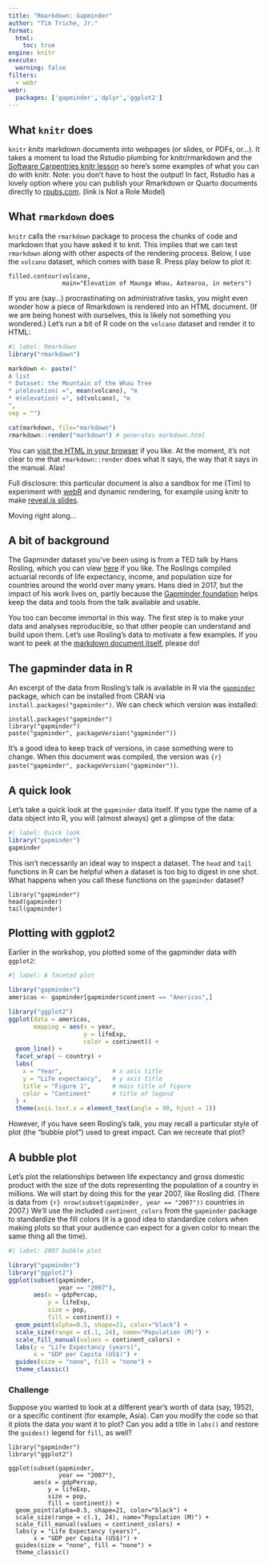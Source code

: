 ```yaml
---
title: "Rmarkdown: Gapminder"
author: "Tim Triche, Jr."
format: 
  html:
    toc: true
engine: knitr
execute:
  warning: false
filters:
  - webr
webr:
  packages: ['gapminder','dplyr','ggplot2']
---
```


## What `knitr` does

`knitr` _knits_ markdown documents into webpages (or slides, or PDFs, or...). 
It takes a moment to load the Rstudio plumbing for knitr/rmarkdown and the 
[Software Carpentries knitr lesson](https://swcarpentry.github.io/r-novice-gapminder/14-knitr-markdown.html) so here's some examples of what you can
do with knitr. Note: you don't have to host the output! In fact, Rstudio has a 
lovely option where you can publish your Rmarkdown or Quarto documents directly 
to [rpubs.com](https://rpubs.com/ttriche/1011627). (link is Not a Role Model)

## What `rmarkdown` does

`knitr` calls the `rmarkdown` package to process the chunks of code and markdown
that you have asked it to knit.  This implies that we can test `rmarkdown` along
with other aspects of the rendering process. Below, I use the `volcano` dataset,
which comes with base R. Press play below to plot it:

```webr-r
filled.contour(volcano, 
               main="Elevation of Maunga Whau, Aotearoa, in meters")
```

If you are (say...) procrastinating on administrative tasks, you might even 
wonder how a piece of Rmarkdown is rendered into an HTML document.  (If we are 
being honest with ourselves, this is likely not something you wondered.)
Let's run a bit of R code on the `volcano` dataset and render it to HTML:

```r
#| label: Rmarkdown
library("rmarkdown")

markdown <- paste("
A list
* Dataset: the Mountain of the Whau Tree
* μ(elevation) =", mean(volcano), "m
* σ(elevation) =", sd(volcano), "m
",
sep = "")

cat(markdown, file="markdown")
rmarkdown::render("markdown") # generates markdown.html
```

You can <a href="markdown.html">visit the HTML in your browser</a> if you like.
At the moment, it's not clear to me that `rmarkdown::render` does what it
says, the way that it says in the manual. Alas!

Full disclosure: this particular document is also a sandbox for me (Tim)
to experiment with <a href="https://docs.r-wasm.org/webr/latest/">webR</a>
and dynamic rendering, for example using knitr to make
<a href="/slides/webR/#/knitr">reveal.js slides</a>.

Moving right along...


## A bit of background

The Gapminder dataset you've been using is from a TED talk by Hans Rosling, 
which you can view <a href="https://www.youtube.com/watch?v=hVimVzgtD6w">here</a> if you like. The Roslings compiled actuarial records of life expectancy,
income, and population size for countries around the world over many years. Hans
died in 2017, but the impact of his work lives on, partly because the
<a href="https://www.gapminder.org/about/about-gapminder/history/">Gapminder 
foundation</a> helps keep the data and tools from the talk available and usable.

You too can become immortal in this way. The first step is to make your data and
analyses reproducible, so that other people can understand and build upon them.
Let's use Rosling's data to motivate a few examples. If you want to peek
at the <a href="https://github.com/trichelab/trichelab.github.io/blob/gh-pages/webR/gapminder/Gapminder.qmd">markdown document itself</a>, please do!


## The gapminder data in R

An excerpt of the data from Rosling's talk is available in R via the
<a href="https://cran.r-project.org/package=gapminder">`gapminder`</a>
package, which can be installed from CRAN via `install.packages("gapminder")`.
We can check which version was installed:

```webr-r
install.packages("gapminder")
library("gapminder")
paste("gapminder", packageVersion("gapminder"))
```

It's a good idea to keep track of versions, in case something were to change.
When this document was compiled, the version was 
`{r} paste("gapminder", packageVersion("gapminder"))`.


## A quick look

Let's take a quick look at the `gapminder` data itself. If you type the name
of a data object into R, you will (almost always) get a glimpse of the data:

```r
#| label: Quick look 
library("gapminder")
gapminder
```

This isn't necessarily an ideal way to inspect a dataset.  The `head` and `tail`
functions in R can be helpful when a dataset is too big to digest in one shot. 
What happens when you call these functions on the `gapminder` dataset?

```webr-r
library("gapminder")
head(gapminder)
tail(gapminder)
```

## Plotting with ggplot2

Earlier in the workshop, you plotted some of the gapminder data with `ggplot2`:

```r
#| label: A faceted plot

library("gapminder") 
americas <- gapminder[gapminder$continent == "Americas",]

library("ggplot2")
ggplot(data = americas, 
       mapping = aes(x = year, 
                     y = lifeExp, 
                     color = continent)) +
  geom_line() + 
  facet_wrap( ~ country) +
  labs(
    x = "Year",              # x axis title
    y = "Life expectancy",   # y axis title
    title = "Figure 1",      # main title of figure
    color = "Continent"      # title of legend
  ) +
  theme(axis.text.x = element_text(angle = 90, hjust = 1))  

```

However, if you have seen Rosling's talk, you may recall a particular style 
of plot (the "bubble plot") used to great impact.  Can we recreate that plot?


## A bubble plot

Let's plot the relationships between life expectancy and gross domestic product
with the size of the dots representing the population of a country in millions.
We will start by doing this for the year 2007, like Rosling did. (There is data 
from `{r} nrow(subset(gapminder, year == "2007"))` countries in 2007.) We'll use
the included `continent_colors` from the `gapminder` package to standardize the
fill colors (it is a good idea to standardize colors when making plots so that 
your audience can expect for a given color to mean the same thing all the time).

```r
#| label: 2007 bubble plot

library("gapminder")
library("ggplot2")
ggplot(subset(gapminder, 
              year == "2007"), 
       aes(x = gdpPercap, 
           y = lifeExp, 
           size = pop,
           fill = continent)) + 
  geom_point(alpha=0.5, shape=21, color="black") +
  scale_size(range = c(.1, 24), name="Population (M)") +
  scale_fill_manual(values = continent_colors) + 
  labs(y = "Life Expectancy (years)", 
       x = "GDP per Capita (US$)") +
  guides(size = "none", fill = "none") + 
  theme_classic() 

```

### Challenge

Suppose you wanted to look at a different year's worth of data (say, 1952), or
a specific continent (for example, Asia). Can you modify the code so that it
plots the data _you_ want it to plot? Can you add a title in `labs()` and 
restore the `guides()` legend for `fill`, as well?

```webr-r

library("gapminder")
library("ggplot2")

ggplot(subset(gapminder, 
              year == "2007"), 
       aes(x = gdpPercap, 
           y = lifeExp, 
           size = pop,
           fill = continent)) + 
  geom_point(alpha=0.5, shape=21, color="black") +
  scale_size(range = c(.1, 24), name="Population (M)") +
  scale_fill_manual(values = continent_colors) + 
  labs(y = "Life Expectancy (years)", 
       x = "GDP per Capita (US$)") +
  guides(size = "none", fill = "none") + 
  theme_classic()

```
